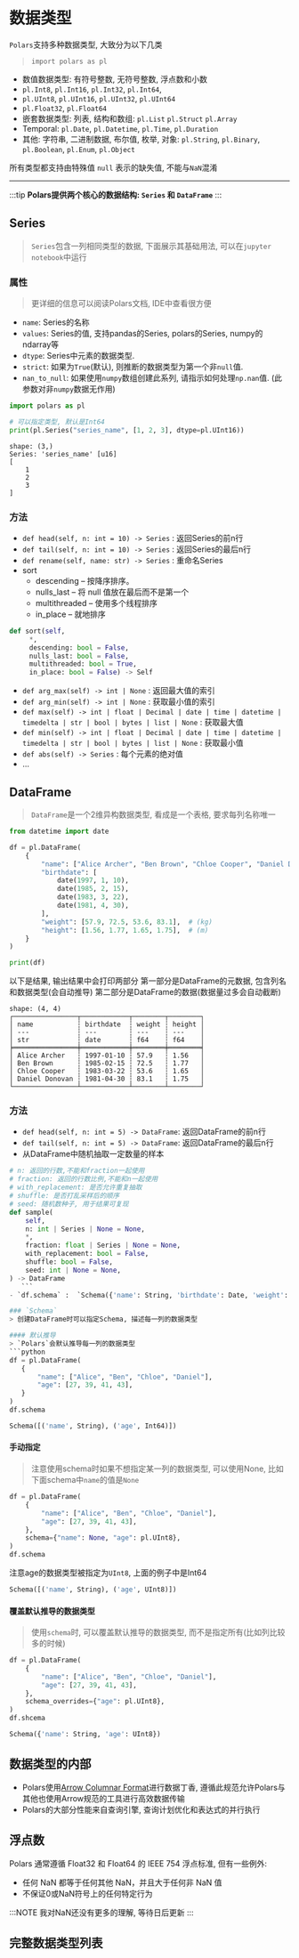 
# 数据类型

`Polars`支持多种数据类型, 大致分为以下几类
> `import polars as pl`
- 数值数据类型: 有符号整数, 无符号整数, 浮点数和小数
- `pl.Int8`, `pl.Int16`, `pl.Int32`, `pl.Int64`,
- `pl.UInt8`, `pl.UInt16`, `pl.UInt32`, `pl.UInt64`
- `pl.Float32`, `pl.Float64`
- 嵌套数据类型: 列表, 结构和数组: `pl.List` `pl.Struct` `pl.Array`
- Temporal: `pl.Date`, `pl.Datetime`, `pl.Time`, `pl.Duration`
- 其他: 字符串, 二进制数据, 布尔值, 枚举, 对象: `pl.String`, `pl.Binary`, `pl.Boolean`, `pl.Enum`, `pl.Object`

所有类型都支持由特殊值 `null` 表示的缺失值, 不能与`NaN`混淆


<Link
    href="https://docs.pola.rs/user-guide/concepts/data-types-and-structures/#appendix-full-data-types-table"
    description="参看数据类型完整列表及说明"
/>

-----------------

:::tip
**Polars提供两个核心的数据结构: `Series` 和 `DataFrame`**
:::

## Series
> `Series`包含一列相同类型的数据, 下面展示其基础用法, 可以在`jupyter notebook`中运行

### 属性
> 更详细的信息可以阅读Polars文档, IDE中查看很方便

- `name`: Series的名称
- `values`: Series的值, 支持pandas的Series, polars的Series, numpy的ndarray等
- `dtype`: Series中元素的数据类型.
- `strict`: 如果为`True`(默认), 则推断的数据类型为第一个非`null`值.
- `nan_to_null`: 如果使用`numpy`数组创建此系列, 请指示如何处理`np.nan`值. (此参数对非`numpy`数据无作用)


```python
import polars as pl

# 可以指定类型, 默认是Int64
print(pl.Series("series_name", [1, 2, 3], dtype=pl.UInt16))
```

```text
shape: (3,)
Series: 'series_name' [u16]
[
	1
	2
	3
]
```

### 方法

- `def head(self, n: int = 10) -> Series` :  返回Series的前n行
- `def tail(self, n: int = 10) -> Series` :  返回Series的最后n行
- `def rename(self, name: str) -> Series` :  重命名Series
- sort
  - descending – 按降序排序。
  - nulls_last – 将 null 值放在最后而不是第一个
  - multithreaded – 使用多个线程排序
  - in_place – 就地排序

```python
def sort(self,
     *,
     descending: bool = False,
     nulls_last: bool = False,
     multithreaded: bool = True,
     in_place: bool = False) -> Self
```
- `def arg_max(self) -> int | None` : 返回最大值的索引
- `def arg_min(self) -> int | None` : 获取最小值的索引
- `def max(self) -> int | float | Decimal | date | time | datetime | timedelta | str | bool | bytes | list | None` : 获取最大值
- `def min(self) -> int | float | Decimal | date | time | datetime | timedelta | str | bool | bytes | list | None` : 获取最小值
- `def abs(self) -> Series` : 每个元素的绝对值
- ...
## DataFrame
> `DataFrame`是一个2维异构数据类型, 看成是一个表格, 要求每列名称唯一

```python
from datetime import date

df = pl.DataFrame(
    {
        "name": ["Alice Archer", "Ben Brown", "Chloe Cooper", "Daniel Donovan"],
        "birthdate": [
            date(1997, 1, 10),
            date(1985, 2, 15),
            date(1983, 3, 22),
            date(1981, 4, 30),
        ],
        "weight": [57.9, 72.5, 53.6, 83.1],  # (kg)
        "height": [1.56, 1.77, 1.65, 1.75],  # (m)
    }
)

print(df)
```
以下是结果, 输出结果中会打印两部分
第一部分是DataFrame的元数据, 包含列名和数据类型(会自动推导)
第二部分是DataFrame的数据(数据量过多会自动截断)
```text
shape: (4, 4)
┌────────────────┬────────────┬────────┬────────┐
│ name           ┆ birthdate  ┆ weight ┆ height │
│ ---            ┆ ---        ┆ ---    ┆ ---    │
│ str            ┆ date       ┆ f64    ┆ f64    │
╞════════════════╪════════════╪════════╪════════╡
│ Alice Archer   ┆ 1997-01-10 ┆ 57.9   ┆ 1.56   │
│ Ben Brown      ┆ 1985-02-15 ┆ 72.5   ┆ 1.77   │
│ Chloe Cooper   ┆ 1983-03-22 ┆ 53.6   ┆ 1.65   │
│ Daniel Donovan ┆ 1981-04-30 ┆ 83.1   ┆ 1.75   │
└────────────────┴────────────┴────────┴────────┘
```

### 方法
- `def head(self, n: int = 5) -> DataFrame`:  返回DataFrame的前n行
- `def tail(self, n: int = 5) -> DataFrame`:  返回DataFrame的最后n行
-  从DataFrame中随机抽取一定数量的样本
 ```python
 # n: 返回的行数,不能和fraction一起使用
 # fraction: 返回的行数比例,不能和n一起使用
 # with_replacement: 是否允许重复抽取
 # shuffle: 是否打乱采样后的顺序
 # seed: 随机数种子, 用于结果可复现
 def sample(
     self,
     n: int | Series | None = None,
     *,
     fraction: float | Series | None = None,
     with_replacement: bool = False,
     shuffle: bool = False,
     seed: int | None = None,
 ) -> DataFrame
    ```
- `df.schema` :  `Schema({'name': String, 'birthdate': Date, 'weight': Float64, 'height': Float64})`

### `Schema`
> 创建DataFrame时可以指定Schema, 描述每一列的数据类型

#### 默认推导
> `Polars`会默认推导每一列的数据类型
```python
df = pl.DataFrame(
    {
        "name": ["Alice", "Ben", "Chloe", "Daniel"],
        "age": [27, 39, 41, 43],
    }
)
df.schema
```

```python
Schema([('name', String), ('age', Int64)])
```
#### 手动指定
> 注意使用schema时如果不想指定某一列的数据类型, 可以使用None, 比如下面schema中`name`的值是`None`
```python {6}
df = pl.DataFrame(
    {
        "name": ["Alice", "Ben", "Chloe", "Daniel"],
        "age": [27, 39, 41, 43],
    },
    schema={"name": None, "age": pl.UInt8},
)
df.schema
```
注意age的数据类型被指定为`UInt8`, 上面的例子中是Int64
```python
Schema([('name', String), ('age', UInt8)])
```
#### 覆盖默认推导的数据类型
> 使用`schema`时, 可以覆盖默认推导的数据类型, 而不是指定所有(比如列比较多的时候)
```python {6}
df = pl.DataFrame(
    {
        "name": ["Alice", "Ben", "Chloe", "Daniel"],
        "age": [27, 39, 41, 43],
    },
    schema_overrides={"age": pl.UInt8},
)
df.shcema
```

```python
Schema({'name': String, 'age': UInt8})
```

## 数据类型的内部
- Polars使用[Arrow Columnar Format](https://arrow.apache.org/docs/format/Columnar.html)进行数据丁香, 遵循此规范允许Polars与其他也使用Arrow规范的工具进行高效数据传输
- Polars的大部分性能来自查询引擎, 查询计划优化和表达式的并行执行

## 浮点数
Polars 通常遵循 Float32 和 Float64 的 IEEE 754 浮点标准, 但有一些例外:
- 任何 NaN 都等于任何其他 NaN，并且大于任何非 NaN 值
- 不保证0或NaN符号上的任何特定行为

:::NOTE
我对NaN还没有更多的理解, 等待日后更新
:::


## 完整数据类型列表
<Link
    href="https://docs.pola.rs/user-guide/concepts/data-types-and-structures/#appendix-full-data-types-table"
    description="参看数据类型完整列表及说明"
/>
